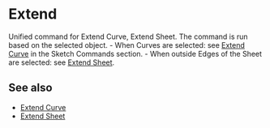 
# Extend

<Reference shortcut="" command="Extend" button="" />

Unified command for Extend Curve, Extend Sheet. The command is run based on the selected object.
    - When Curves are selected: see [Extend Curve](../sketch/extend-curve) in the Sketch Commands section.
    - When outside Edges of the Sheet are selected: see [Extend Sheet](./extend-sheet).

## See also
- [Extend Curve](../sketch/extend-curve)
- [Extend Sheet](./extend-sheet)

















